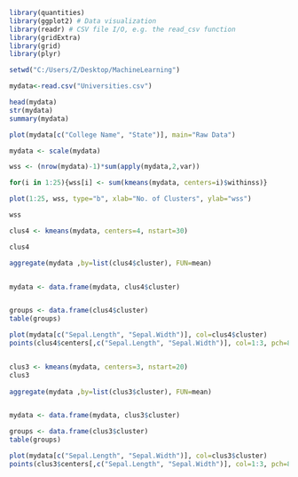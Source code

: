 ```{r}
library(quantities)
library(ggplot2) # Data visualization
library(readr) # CSV file I/O, e.g. the read_csv function
library(gridExtra)
library(grid)
library(plyr)

setwd("C:/Users/Z/Desktop/MachineLearning")

mydata<-read.csv("Universities.csv")

head(mydata)
str(mydata)
summary(mydata)

plot(mydata[c("College Name", "State")], main="Raw Data")

mydata <- scale(mydata)

wss <- (nrow(mydata)-1)*sum(apply(mydata,2,var))

for(i in 1:25){wss[i] <- sum(kmeans(mydata, centers=i)$withinss)}

plot(1:25, wss, type="b", xlab="No. of Clusters", ylab="wss")

wss

clus4 <- kmeans(mydata, centers=4, nstart=30)

clus4

aggregate(mydata ,by=list(clus4$cluster), FUN=mean)


mydata <- data.frame(mydata, clus4$cluster)


groups <- data.frame(clus4$cluster)
table(groups)

plot(mydata[c("Sepal.Length", "Sepal.Width")], col=clus4$cluster)
points(clus4$centers[,c("Sepal.Length", "Sepal.Width")], col=1:3, pch=8, cex=2)


clus3 <- kmeans(mydata, centers=3, nstart=20)
clus3
 
aggregate(mydata ,by=list(clus3$cluster), FUN=mean)


mydata <- data.frame(mydata, clus3$cluster)

groups <- data.frame(clus3$cluster)
table(groups)

plot(mydata[c("Sepal.Length", "Sepal.Width")], col=clus3$cluster)
points(clus3$centers[,c("Sepal.Length", "Sepal.Width")], col=1:3, pch=8, cex=2)
```
